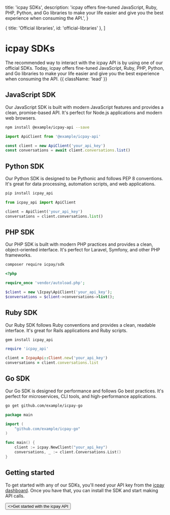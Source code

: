 
  title: 'icpay SDKs',
  description:
    'icpay offers fine-tuned JavaScript, Ruby, PHP, Python, and Go libraries to make your life easier and give you the best experience when consuming the API.',
}

  { title: 'Official libraries', id: 'official-libraries' },
]

# icpay SDKs

The recommended way to interact with the icpay API is by using one of our official SDKs. Today, icpay offers fine-tuned JavaScript, Ruby, PHP, Python, and Go libraries to make your life easier and give you the best experience when consuming the API. {{ className: 'lead' }}

<Libraries />

## JavaScript SDK

Our JavaScript SDK is built with modern JavaScript features and provides a clean, promise-based API. It's perfect for Node.js applications and modern web browsers.

```bash
npm install @example/icpay-api --save
```

```javascript
import ApiClient from '@example/icpay-api'

const client = new ApiClient('your_api_key')
const conversations = await client.conversations.list()
```

## Python SDK

Our Python SDK is designed to be Pythonic and follows PEP 8 conventions. It's great for data processing, automation scripts, and web applications.

```bash
pip install icpay_api
```

```python
from icpay_api import ApiClient

client = ApiClient('your_api_key')
conversations = client.conversations.list()
```

## PHP SDK

Our PHP SDK is built with modern PHP practices and provides a clean, object-oriented interface. It's perfect for Laravel, Symfony, and other PHP frameworks.

```bash
composer require icpay/sdk
```

```php
<?php

require_once 'vendor/autoload.php';

$client = new \Icpay\ApiClient('your_api_key');
$conversations = $client->conversations->list();
```

## Ruby SDK

Our Ruby SDK follows Ruby conventions and provides a clean, readable interface. It's great for Rails applications and Ruby scripts.

```bash
gem install icpay_api
```

```ruby
require 'icpay_api'

client = IcpayApi::Client.new('your_api_key')
conversations = client.conversations.list
```

## Go SDK

Our Go SDK is designed for performance and follows Go best practices. It's perfect for microservices, CLI tools, and high-performance applications.

```bash
go get github.com/example/icpay-go
```

```go
package main

import (
    "github.com/example/icpay-go"
)

func main() {
    client := icpay.NewClient("your_api_key")
    conversations, _ := client.Conversations.List()
}
```

## Getting started

To get started with any of our SDKs, you'll need your API key from the [icpay dashboard](#). Once you have that, you can install the SDK and start making API calls.

<div className="not-prose">
  <Button href="/quickstart" variant="text" arrow="right">
    <>Get started with the icpay API</>
  </Button>
</div>
